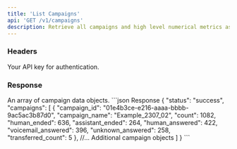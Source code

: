 ```yaml
---
title: 'List Campaigns'
api: 'GET /v1/campaigns'
description: Retrieve all campaigns and high level numerical metrics associated with each.
---
```


### Headers

<ParamField header="authorization" type="string" required={true}>
  Your API key for authentication.
</ParamField>


### Response

<ResponseField name="campaigns" type="string">
    An array of campaign data objects.
</ResponseField>

<ResponseExample>
```json Response
  {
    "status": "success",
    "campaigns": [
        {
            "campaign_id": "01e4b3ce-e216-aaaa-bbbb-9ac5ac3b87d0",
            "campaign_name": "Example_2307_02",
            "count": 1082,
            "human_ended": 636,
            "assistant_ended": 264,
            "human_answered": 422,
            "voicemail_answered": 396,
            "unknown_answered": 258,
            "transferred_count": 5
        },
        //... Additional campaign objects
    ]
  }
```
</ResponseExample>
